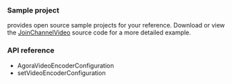<PlatformWrapper platform="macos">

### Sample project

<Vg k="COMPANY" /> provides open source sample projects for your reference. Download or view the [JoinChannelVideo](https://github.com/AgoraIO/API-Examples/blob/main/macOS/APIExample/Examples/Basic/JoinChannelVideo) source code for a more detailed example.

### API reference

- <Link to="{{Global.API_REF_MACOS_ROOT_RTC_KIT}}/agoravideoencoderconfiguration">AgoraVideoEncoderConfiguration</Link>
- <Link to="{{Global.API_REF_MACOS_ROOT_RTC_ENGINE_KIT}}/setvideoencoderconfiguration(_:)">setVideoEncoderConfiguration</Link>

</PlatformWrapper>